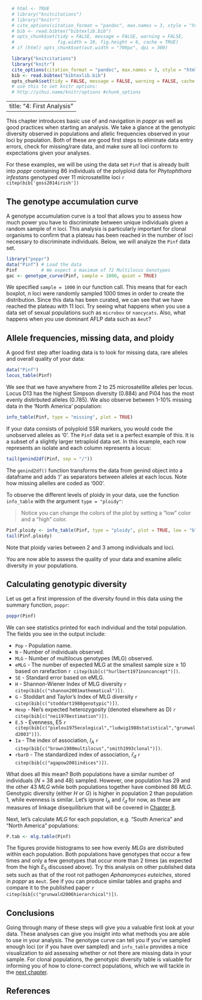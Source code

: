 ```r
  # html <- TRUE
  # library("knitcitations")
  # library("knitr")
  # cite_options(citation_format = "pandoc", max.names = 3, style = "html", hyperlink = "to.doc")
  # bib <- read.bibtex("bibtexlib.bib")
  # opts_chunk$set(tidy = FALSE, message = FALSE, warning = FALSE, 
  #                fig.width = 10, fig.height = 6, cache = TRUE)
  # if (html) opts_chunk$set(out.width = "700px", dpi = 300)

  library("knitcitations")
  library("knitr")
  cite_options(citation_format = "pandoc", max.names = 3, style = "html", hyperlink = "to.doc")
  bib <- read.bibtex("bibtexlib.bib")
  opts_chunk$set(tidy = FALSE, message = FALSE, warning = FALSE, cache = TRUE) 
  # use this to set knitr options: 
  # http://yihui.name/knitr/options #chunk_options
```
---
title: "4: First Analysis"
---

This chapter introduces basic use of and navigation in *poppr* as well as good practices when starting an analysis. We take a glance at the genotypic diversity observed in populations and allelic frequencies observed in your loci by population. Both of these are good first steps to eliminate data entry errors, check for missing/rare data, and make sure all loci conform to expectations given your analyses. 

For these examples, we will be using the data set `Pinf` that is already built into *poppr* containing 86 individuals of the polyploid data for *Phytophthora infestans* genotyped over 11 microsatellite loci `r citep(bib['goss2014irish'])`


The genotype accumulation curve
-----

A genotype accumulation curve is a tool that allows you to assess how much power you have to discriminate between unique individuals given a random sample of $n$ loci. This analysis is particularly important for clonal organisms to confirm that a plateau has been reached in the number of loci necessary to discriminate individuals. Below, we will analyze the `Pinf` data set. 

```r
library("poppr")
data("Pinf") # Load the data
Pinf         # We expect a maximum of 72 Multilocus Genotypes
gac <- genotype_curve(Pinf, sample = 1000, quiet = TRUE)
```

We specified `sample = 1000` in our function call. This means that for each boxplot, $n$ loci were randomly sampled 1000 times in order to create the distribution. Since this data has been curated, we can see that we have reached the plateau with 11 loci. Try seeing what happens when you use a data set of sexual populations such as `microbov` or `nancycats`. Also, what happens when you use dominant AFLP data such as `Aeut`? 

Allele frequencies, missing data, and ploidy
-----

A good first step after loading data is to look for missing data, rare alleles and overall quality of your data:

```r
data("Pinf")
locus_table(Pinf)
```

We see that we have anywhere from 2 to 25 microsatellite alleles per locus. Locus D13 has the highest Simpson diversity (0.884) and Pi04 has the most evenly distirbuted alleles (0.785). We also observe between 1-10% missing data in the 'North America' population:

```r
info_table(Pinf, type = "missing", plot = TRUE)
```

If your data consists of polyploid SSR markers, you would code the unobserved alleles as
'0'. The `Pinf` data set is a perfect example of this. It is a subset of a slightly larger tetraploid data set. In this example, each row represents an isolate and each column represents a locus:

```r
tail(genind2df(Pinf, sep = "/"))
```

The `genind2df()` function transforms the data from genind object into a dataframe and adds '/' as separators between alleles at each locus. Note how missing allelles are coded as '000'.

To observe the different levels of ploidy in your data, use the function
`info_table` with the argument `type = "ploidy"`:

> Notice you can change the colors of the plot by setting a "low" color and a
> "high" color.

```r
Pinf.ploidy <- info_table(Pinf, type = "ploidy", plot = TRUE, low = "black", high = "orange")
tail(Pinf.ploidy)
```

Note that ploidy varies between 2 and 3 among individuals and loci.

You are now able to assess the quality of your data and examine allelic diversity in your populations. 

Calculating genotypic diversity
-----

Let us get a first impression of the diversity found in this data using the
summary function, `poppr`:

```r
poppr(Pinf)
```

We can see statistics printed for each individual and the total population. The fields you see in the output include:

- `Pop`  -  Population name.
- `N` -  Number of individuals observed.
- `MLG` - Number of multilocus genotypes (MLG) observed.
- `eMLG` - The number of expected MLG at the smallest sample size ≥ 10 based on rarefaction `r citep(bib[c("hurlbert1971nonconcept")])`.
- `SE` - Standard error based on eMLG.
- `H` - Shannon-Wiener Index of MLG diversity `r citep(bib[c("shannon2001mathematical")])`.
- `G` - Stoddart and Taylor’s Index of MLG diversity  `r citep(bib[c("stoddart1988genotypic")])`.
- `Hexp` - Nei’s expected heterozygosity (denoted elsewhere as D)  `r citep(bib[c("nei1978estimation")])`.
- `E.5` - Evenness, E5 `r citep(bib[c("pielou1975ecological","ludwig1988statistical","grunwald2003")])`.
- `Ia` - The index of association, $I_A$ `r citep(bib[c("brown1980multilocus","smith1993clonal")])`.
- `rbarD` - The standardized index of association, $\bar{r}_d$ `r citep(bib[c("agapow2001indices")])`.

What does all this mean? Both populations have a similar number of individuals ($N$ = 38 and 48) sampled. However, one population has 29 and the other 43 $MLG$ while both populations together have combined 86 $MLG$. Genotypic diversity (either $H$ or $G$) is higher in population 2 than population 1, while evenness is similar. Let's ignore $I_A$ and $\bar{r}_d$ for now, as these are measures of linkage disequilibrium that will be covered in [Chapter 8](Linkage_disequilibrium.html). 

Next, let's calculate $MLG$ for each population, e.g. "South America" and "North America" populations:

```r
P.tab <- mlg.table(Pinf)
```

The figures provide histograms to see how evenly $MLGs$ are distributed within each population. Both populations have genotypes that occur a few times and only a few genotypes that occur more than 2 times (as expected from the high $E_5$ discussed above). Try this analysis on other published data sets such as that of the root rot pathogen *Aphanomyces euteiches*, stored in *poppr* as `Aeut`. See if you can produce similar tables and graphs and compare it to the published paper `r citep(bib[c("grunwald2006hierarchical")])`.


Conclusions
----

Going through many of these steps will give you a valuable first look at your data. These analyses can give you insight into what methods you are able to use in your analysis. The genotype curve can tell you if you've sampled enough loci (or if you have over sampled) and `info_table` provides a nice visualization to aid assessing whether or not there are missing data in your sample. For clonal populations, the genotypic diversity table is valuable for informing you of how to clone-correct populations, which we will tackle in the [next chapter](Population_Strata.html). 

References
----------

<!---- Reference list ---->
